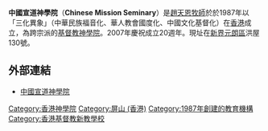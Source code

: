 {{University
|name            =中國宣道神學院
|native_name     =Chinese Mission Seminary
|latin_name      =
|image           =[[File:cmslogo.jpg|100px]]
|motto           =
|established     =1987年
|type            =神學院
|endowment       =
|faculty         =
|president       =（署理院長）[[陳凱欣_(基督教)|陳凱欣]][[牧師|牧師]]
|students        =
|undergrad       =
|postgrad        =
|doctoral        =
|city            =
|state           =[[香港|香港]]
|country         =
|campus          =郊區
|mascot          =
|religion        =[[基督教|基督教]]
|affiliations    =
|footnotes       =
|website         =[http://www.cms.org.hk/ 中國宣道神學院]
|address         ={{HK}}[[新界|新界]][[元朗區|元朗區]]洪屋130號
|telephone       =(852) 2986 5433
|coor            =
|logo            =
}}
'''中國宣道神學院'''（'''Chinese Mission Seminary'''）是[[趙天恩|趙天恩]][[牧師|牧師]]於於1987年以「三化異象」（中華民族福音化、華人教會國度化、中國文化基督化）在[[香港|香港]]成立，為跨宗派的[[基督教|基督教]][[神學院|神學院]]。2007年慶祝成立20週年。現址在[[新界|新界]][[元朗區|元朗區]]洪屋130號。

==外部連結==
* [http://www.cms.org.hk/ 中國宣道神學院]{{Wayback|url=http://www.cms.org.hk/ |date=20070212162908 }}
{{香港宗教研修院校}}

[[Category:香港神學院|Category:香港神學院]]
[[Category:屏山_(香港)|Category:屏山 (香港)]]
[[Category:1987年創建的教育機構|Category:1987年創建的教育機構]]
[[Category:香港基督教新教學校|Category:香港基督教新教學校]]